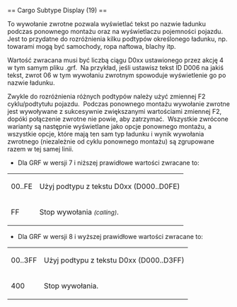 <noinclude>{{pl/Development/NewGRF/inne strony|en=newgrf-specs.tt-wiki.net/wiki/Callback:_Cargo_Subtype_Display|pl=pl/Development/NewGRF/NFO Specs/Callback/Cargo Subtype Display}}
</noinclude>== Cargo Subtype Display (19) ==

To wywołanie zwrotne pozwala wyświetlać tekst po nazwie ładunku podczas ponownego montażu oraz na wyświetlaczu pojemności pojazdu. Jest to przydatne do rozróżnienia kilku podtypów określonego ładunku, np. towarami mogą być samochody, ropa naftowa, blachy itp.

Wartość zwracana musi być liczbą ciągu D0xx ustawionego przez akcję 4 w tym samym pliku .grf. &nbsp;Na przykład, jeśli ustawisz tekst ID D006 na jakiś tekst, zwrot 06 w tym wywołaniu zwrotnym spowoduje wyświetlenie go po nazwie ładunku.

Zwykle do rozróżnienia różnych podtypów należy użyć zmiennej F2 cyklu/podtytułu pojazdu. &nbsp;Podczas ponownego montażu wywołanie zwrotne jest wywoływane z sukcesywnie zwiększanymi wartościami zmiennej F2, dopóki połączenie zwrotne nie powie, aby zatrzymać. &nbsp;Wszystkie zwrócone warianty są następnie wyświetlane jako opcje ponownego montażu, a wszystkie opcje, które mają ten sam typ ładunku i wynik wywołania zwrotnego (niezależnie od cyklu ponownego montażu) są zgrupowane razem w tej samej linii.

*{{pl/Development/NewGRF/grfTill|7}} Dla GRF w wersji 7 i niższej prawidłowe wartości zwracane to:
{| 
|-
|00..FE|| Użyj podtypu z tekstu D0xx (D000..D0FE)
|-
|FF|| Stop wywołania <small>''(calling)''</small>.
|}

*{{pl/Development/NewGRF/grfFrom|8}} Dla GRF w wersji 8 i wyższej prawidłowe wartości zwracane to:
{| 
|-
|00..3FF|| Użyj podtypu z tekstu D0xx (D000..D3FF)
|-
|400|| Stop wywołania.
|}

<!--[[Category:Callbacks]]-->
